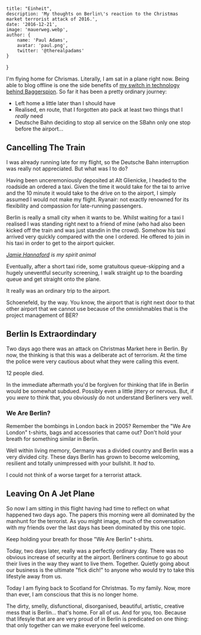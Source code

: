 
    title: "Einheit",
    description: 'My thoughts on Berlin\'s reaction to the Christmas market terrorist attack of 2016.',
    date: '2016-12-21',
    image: 'mauerweg.webp',
    author: {
        name: 'Paul Adams',
        avatar: 'paul.png',
        twitter: '@therealpadams'
    }
}


I'm flying home for Chrismas. Literally, I am sat in a plane right
now. Being able to blog offline is one the side benefits of [my switch
in technology behind Baggerspion](/2016/12/new-baggerspion/). So far
it has been a pretty ordinary journey:

- Left home a little later than I should have
- Realised, en route, that I forgotten ato pack at least two things
  that I *really* need
- Deutsche Bahn deciding to stop all service on the SBahn only one
  stop before the airport...

## Cancelling The Train

I was already running late for my flight, so the Deutsche Bahn
interruption was really not appreciated. But what was I to do?

Having been unceremoniously deposited at Alt Glienicke, I headed to
the roadside an ordered a taxi. Given the time it would take for the
tai to arrive and the 10 minute it would take to the drive on to the
airport, I simply assumed I would not make my flight. Ryanair: not
exactly renowned for its flexibility and compassion for late-running
passengers.

Berlin is really a small city when it wants to be. Whilst waiting for
a taxi I realised I was standing right next to a friend of mine (who
had also been kicked off the train and was just standin in the
crowd). Somehow his taxi arrived very quickly compared with the one I
ordered. He offered to join in his taxi in order to get to the airport
quicker.

*[Jamie Hannaford](https://twitter.com/jamiehannaford/) is my spirit
 animal*

Eventually, after a short taxi ride, some gratuitous queue-skipping
and a hugely uneventful security screening, I walk straight up to the
boarding queue and get straight onto the plane.

It really was an ordinary trip to the airport.

Schoenefeld, by the way. You know, the airport that is right next door
to that other airport that we cannot use because of the omnishmables
that is the project management of BER?

## Berlin Is Extraordindary

Two days ago there was an attack on Christmas Market here in
Berlin. By now, the thinking is that this was a deliberate act of
terrorism. At the time the police were very cautious about what they
were calling this event.

12 people died.

In the immediate aftermath you'd be forgiven for thinking that life in
Berlin would be somewhat subdued. Possibly even a little jittery or
nervous. But, if you *were* to think that, you obviously do not
understand Berliners very well.

### We Are Berlin?

Remember the bombings in London back in 2005? Remember the "We Are
London" t-shirts, bags and accessories that came out?  Don't hold your
breath for something similar in Berlin.

Well within living memory, Germany was a divided country and Berlin
was a very divided city. These days Berlin has grown to become
welcoming, resilient and totally unimpressed with your bullshit. It
*had* to.

I could not think of a worse target for a terrorist attack.

## Leaving On A Jet Plane

So now I am sitting in this flight having had time to reflect on what
happened two days ago. The papers this morning were all dominated by
the manhunt for the terrorist. As you might image, much of the
conversation with my friends over the last days has been dominated by
this one topic.

Keep holding your breath for those "We Are Berlin" t-shirts.

Today, two days later, really was a perfectly ordinary day. There was
no obvious increase of security at the airport. Berliners continue to
go about their lives in the way they want to live
them. Together. Quietly going about our business is the ultimate "fick
dich!" to anyone who would try to take this lifestyle away from us.

Today I am flying back to Scotland for Christmas. To my family. Now,
more than ever, I am conscious that this is no longer home.

The dirty, smelly, disfunctional, disorganised, beautiful, artistic,
creative mess that is Berlin... that's home. For all of us. And for
you, too. Because that lifesyle that are are very proud of in Berlin
is predicated on one thing: that only together can we make everyone
feel welcome.
